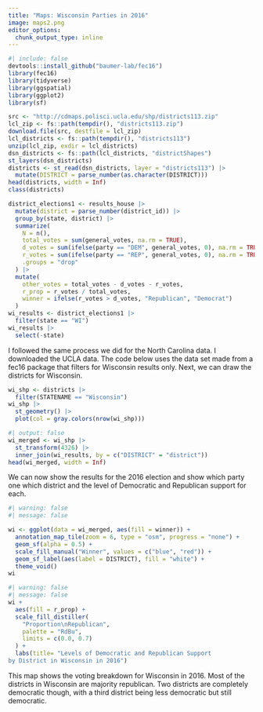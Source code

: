 ```yaml
---
title: "Maps: Wisconsin Parties in 2016"
image: maps2.png
editor_options: 
  chunk_output_type: inline
---
```


```r
#| include: false
devtools::install_github("baumer-lab/fec16")
library(fec16)
library(tidyverse)
library(ggspatial)
library(ggplot2)
library(sf)

src <- "http://cdmaps.polisci.ucla.edu/shp/districts113.zip"
lcl_zip <- fs::path(tempdir(), "districts113.zip")
download.file(src, destfile = lcl_zip)
lcl_districts <- fs::path(tempdir(), "districts113")
unzip(lcl_zip, exdir = lcl_districts)
dsn_districts <- fs::path(lcl_districts, "districtShapes")
st_layers(dsn_districts)
districts <- st_read(dsn_districts, layer = "districts113") |>
  mutate(DISTRICT = parse_number(as.character(DISTRICT)))
head(districts, width = Inf)
class(districts)

district_elections1 <- results_house |>
  mutate(district = parse_number(district_id)) |>
  group_by(state, district) |>
  summarize(
    N = n(), 
    total_votes = sum(general_votes, na.rm = TRUE),
    d_votes = sum(ifelse(party == "DEM", general_votes, 0), na.rm = TRUE),
    r_votes = sum(ifelse(party == "REP", general_votes, 0), na.rm = TRUE),
    .groups = "drop"
  ) |>
  mutate(
    other_votes = total_votes - d_votes - r_votes,
    r_prop = r_votes / total_votes,  
    winner = ifelse(r_votes > d_votes, "Republican", "Democrat")
  )
wi_results <- district_elections1 |>
  filter(state == "WI")
wi_results |>                  
  select(-state)
```

I followed the same process we did for the North Carolina data. I downloaded the UCLA data. The code below uses the data set made from a fec16 package that filters for Wisconsin results only. Next, we can draw the districts for Wisconsin.

```r
wi_shp <- districts |>
  filter(STATENAME == "Wisconsin")
wi_shp |>
  st_geometry() |>
  plot(col = gray.colors(nrow(wi_shp)))


```

```r
#| output: false
wi_merged <- wi_shp |>
  st_transform(4326) |>
  inner_join(wi_results, by = c("DISTRICT" = "district"))
head(wi_merged, width = Inf)
```

We can now show the results for the 2016 election and show which party one which district and the level of Democratic and Republican support for each.

```r
#| warning: false
#| message: false 

wi <- ggplot(data = wi_merged, aes(fill = winner)) +
  annotation_map_tile(zoom = 6, type = "osm", progress = "none") + 
  geom_sf(alpha = 0.5) +
  scale_fill_manual("Winner", values = c("blue", "red")) + 
  geom_sf_label(aes(label = DISTRICT), fill = "white") + 
  theme_void()
wi

```

```r
#| warning: false
#| message: false
wi +
  aes(fill = r_prop) + 
  scale_fill_distiller(
    "Proportion\nRepublican", 
    palette = "RdBu", 
    limits = c(0.0, 0.7)
  ) +
  labs(title= "Levels of Democratic and Republican Support 
by District in Wisconsin in 2016")
```

This map shows the voting breakdown for Wisconsin in 2016. Most of the districts in Wisconsin are majority republican. Two districts are completely democratic though, with a third district being less democratic but still democratic.
